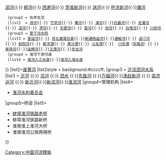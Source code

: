{{navbox
|name   = 淮河
|title  = [[淮河流域]]
|listclass=hlist
|group1 = [[淮河|淮河水系]]
|list1 =
{{Navbox subgroups
  |groupstyle = width:7.0em;
  |liststyle  = padding:0.25em 0; line-height:1.4em; <!--as above--> width:auto;
  |group1 = 左岸支流
  |list1  = [[洪河]]{{·}} [[濛河分洪道]]{{·}}  [[润河]]{{·}} [[颍河]]{{·}} [[西淝河]]{{·}} [[茨淮新河]]{{·}} [[涡河]]{{·}} [[怀洪新河]]{{·}}[[濉河]]
  |group2 = 右岸支流
  |list2  = [[浉河 (河流)|浉河]]{{·}} [[竹竿河]]{{·}} [[寨河]]{{·}} [[潢河 (淮河)|潢河]]{{·}}[[白露河]]{{·}} [[史灌河]]{{·}} [[汲河]]{{·}} [[淠河]]{{·}} [[东淝河]]{{·}} [[窑河]]{{·}} [[池河 (淮河)|池河]]{{·}} [[白塔河 (高邮湖)|白塔河]]{{·}} [[川桥河]]
  |group3 = [[里下河水网]]
  |list3 = [[里运河]]{{·}} [[苏北灌溉总渠]]{{·}}[[新通扬运河]]{{·}}[[通榆河]]{{·}} [[卤汀河]]{{·}} [[射阳河]]{{·}} [[新洋港]]{{·}} [[黄沙港]]{{·}} [[斗龙港]]{{·}}  [[川东港]]（[[车路河]]）{{·}}[[串场河]]{{·}}[[运棉河]]{{·}}[[王港河]]{{·}}[[东台河]]
  |group4 = 淮河下游河道
  |list4 = [[淮河入江水道]]{{·}}[[淮河入海水道]]
}}
|list2=[[废黄河]]
|list2style = background:#ccccff;
|group3 = [[沂沭泗河水系]]
|list3 = [[沂河]] {{·}} [[沭河]] {{·}} [[泗水 (河流)|泗水]] {{·}}[[东鱼河]] {{·}}[[万福河]]{{·}}[[洙赵新河]] {{·}} [[梁济运河]] {{·}} [[新沂河]]{{·}}[[新沭河]]{{·}}[[淮沭河]]
|group4=管理机构
|list4=
*[[淮河水利委员会]]
|group5=桥梁
|list5=
*[[蚌埠淮河铁路老桥]]
*蚌埠淮河铁路新桥
*淮南淮上淮河大桥
*淮南淮河公铁两用桥
}} <noinclude>
[[Category:中国河流模板]]
</noinclude>